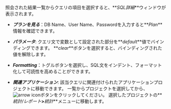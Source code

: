 照会された結果一覧からクエリの項目を選択すると、**_SQL詳細_**ウィンドウが表示されます。 

-   **_プランを見る_**：DB Name、User Name、Passwordを入力すると**_Plan_**情報を確認できます。

-   **_パラメータ_**: クエリ文で変数として設定された部分を**_default_**値でバインディングできます。 **_clear_**ボタンを選択すると、バインディングされた値を解除します。

-   **_Formatting_**：トグルボタンを選択し、SQL文をインデント、フォーマット化して可読性を高めることができます。

-   **_関連アプリケーション_**: 該当クエリに関連付けられたアプリケーションプロジェクトに移動できます。 一覧からプロジェクトを選択してから、![arrow icon](/img/ic-arrow-right.svg)ボタンをクリックしてください。 選択したプロジェクトの**_統計/レポート_**>**_統計_**メニューに移動します。
